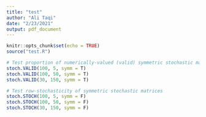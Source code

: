 ```yaml
---
title: "test"
author: "Ali Taqi"
date: "2/23/2021"
output: pdf_document
---
```


```r
knitr::opts_chunk$set(echo = TRUE)
source("test.R")
```

```r
# Test proportion of numerically-valued (valid) symmetric stochastic matrices
stoch.VALID(100, 5, symm = T)
stoch.VALID(100, 50, symm = T)
stoch.VALID(30, 150, symm = T)

# Test row-stochasticity of symmetric stochastic matrices
stoch.STOCH(100, 5, symm = F)
stoch.STOCH(100, 50, symm = F)
stoch.STOCH(30, 150, symm = F)
```